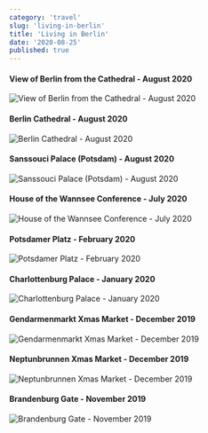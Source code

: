 ```yaml
---
category: 'travel'
slug: 'living-in-berlin'
title: 'Living in Berlin'
date: '2020-08-25'
published: true
---
```


#### View of Berlin from the Cathedral - August 2020

![View of Berlin from the Cathedral - August 2020](./images/berlin.jpg)

#### Berlin Cathedral - August 2020

![Berlin Cathedral - August 2020](./images/berlin-cathedral.jpg)

#### Sanssouci Palace (Potsdam) - August 2020

![Sanssouci Palace (Potsdam) - August 2020](./images/sanssouci.jpg)

#### House of the Wannsee Conference - July 2020

![House of the Wannsee Conference - July 2020](./images/wannsee.jpg)

#### Potsdamer Platz - February 2020

![Potsdamer Platz - February 2020](./images/potsdamer-platz.jpg)

#### Charlottenburg Palace - January 2020

![Charlottenburg Palace - January 2020](./images/charlottenburg-palace.jpg)

#### Gendarmenmarkt Xmas Market - December 2019

![Gendarmenmarkt Xmas Market - December 2019](./images/gendarmenmarkt-xmas-market.jpg)

#### Neptunbrunnen Xmas Market - December 2019

![Neptunbrunnen Xmas Market - December 2019](./images/neptunbrunnen-xmas-market.jpg)

#### Brandenburg Gate - November 2019

![Brandenburg Gate - November 2019](./images/brandenburg-gate.jpg)
